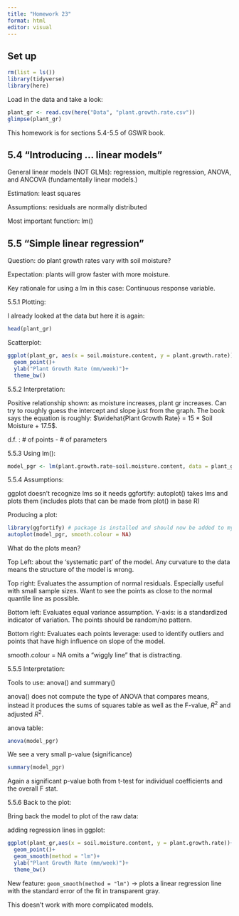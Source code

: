 ```yaml
---
title: "Homework 23"
format: html
editor: visual
---
```


## Set up

```r
rm(list = ls())
library(tidyverse)
library(here)
```

Load in the data and take a look:

```r
plant_gr <- read.csv(here("Data", "plant.growth.rate.csv"))
glimpse(plant_gr)
```

This homework is for sections 5.4-5.5 of GSWR book. 


## 5.4 "Introducing ... linear models"

General linear models (NOT GLMs): regression, multiple regression, ANOVA, and ANCOVA (fundamentally linear models.)

Estimation: least squares

Assumptions: residuals are normally distributed

Most important function: lm()


## 5.5 "Simple linear regression"

Question: do plant growth rates vary with soil moisture?

Expectation: plants will grow faster with more moisture.

Key rationale for using a lm in this case: Continuous response variable.

5.5.1 Plotting:

I already looked at the data but here it is again:

```r
head(plant_gr)
```

Scatterplot:

```r
ggplot(plant_gr, aes(x = soil.moisture.content, y = plant.growth.rate))+
  geom_point()+
  ylab("Plant Growth Rate (mm/week)")+
  theme_bw()
```

5.5.2 Interpretation:

Positive relationship shown: as moisture increases, plant gr increases. Can try to roughly guess the intercept and slope just from the graph. The book says the equation is roughly: $\widehat{Plant Growth Rate} = 15 * Soil Moisture + 17.5$.

d.f. : # of points - # of parameters

5.5.3 Using lm():

```r
model_pgr <- lm(plant.growth.rate~soil.moisture.content, data = plant_gr)
```

5.5.4 Assumptions:

ggplot doesn't recognize lms so it needs ggfortify: autoplot() takes lms and plots them (includes plots that can be made from plot() in base R)

Producing a plot:

```r
library(ggfortify) # package is installed and should now be added to my normal 'set up' section of code.
autoplot(model_pgr, smooth.colour = NA)
```

What do the plots mean?

Top Left: about the 'systematic part' of the model. Any curvature to the data means the structure of the model is wrong.

Top right: Evaluates the assumption of normal residuals. Especially useful with small sample sizes. Want to see the points as close to the normal quantile line as possible.

Bottom left: Evaluates equal variance assumption. Y-axis: is a standardized indicator of variation. The points should be random/no pattern.

Bottom right: Evaluates each points leverage: used to identify outliers and points that have high influence on slope of the model.

smooth.colour = NA omits a "wiggly line" that is distracting.

5.5.5 Interpretation:

Tools to use: anova() and summary()

anova() does not compute the type of ANOVA that compares means, instead it produces the sums of squares table as well as the F-value, $R^2$ and adjusted $R^2$.

anova table:

```r
anova(model_pgr)
```

We see a very small p-value (significance)

```r
summary(model_pgr)
```

Again a significant p-value both from t-test for individual coefficients and the overall F stat.

5.5.6 Back to the plot:

Bring back the model to plot of the raw data:

adding regression lines in ggplot:

```r
ggplot(plant_gr,aes(x = soil.moisture.content, y = plant.growth.rate))+
  geom_point()+
  geom_smooth(method = "lm")+
  ylab("Plant Growth Rate (mm/week)")+
  theme_bw()
```

New feature: `geom_smooth(method = "lm")` -> plots a linear regression line with the standard error of the fit in transparent gray.

This doesn't work with more complicated models.


